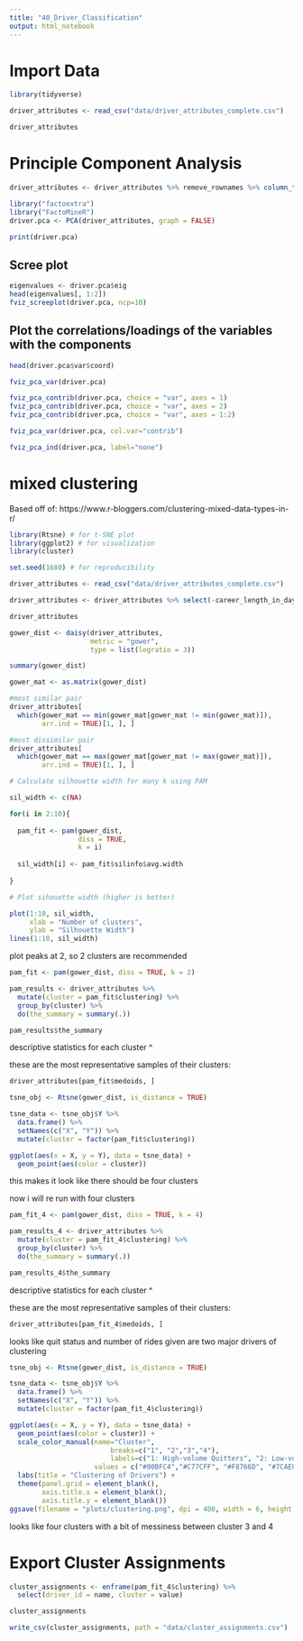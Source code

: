 ```yaml
---
title: "40_Driver_Classification"
output: html_notebook
---
```

# Import Data
```r
library(tidyverse)

driver_attributes <- read_csv("data/driver_attributes_complete.csv")

driver_attributes
```


 
# Principle Component Analysis 


```r

driver_attributes <- driver_attributes %>% remove_rownames %>% column_to_rownames(var="driver_id") %>% select(-quit_within_90_days)

library("factoextra")
library("FactoMineR")
driver.pca <- PCA(driver_attributes, graph = FALSE)

```

```r
print(driver.pca)
```

## Scree plot

```r
eigenvalues <- driver.pca$eig
head(eigenvalues[, 1:2])
fviz_screeplot(driver.pca, ncp=10)
```

## Plot the correlations/loadings of the variables with the components

```r
head(driver.pca$var$coord)

fviz_pca_var(driver.pca)

```

```r
fviz_pca_contrib(driver.pca, choice = "var", axes = 1)
fviz_pca_contrib(driver.pca, choice = "var", axes = 2)
fviz_pca_contrib(driver.pca, choice = "var", axes = 1:2)
```

```r
fviz_pca_var(driver.pca, col.var="contrib")
```

```r
fviz_pca_ind(driver.pca, label="none")
```

# mixed clustering
Based off of: https://www.r-bloggers.com/clustering-mixed-data-types-in-r/
```r
library(Rtsne) # for t-SNE plot
library(ggplot2) # for visualization
library(cluster)

set.seed(1680) # for reproducibility

```

```r
driver_attributes <- read_csv("data/driver_attributes_complete.csv")

driver_attributes <- driver_attributes %>% select(-career_length_in_days) %>% select(-average_ride_duration) %>% select(-average_ride_distance) %>% select(-rides_per_day_worked)%>% select(-number_of_days_worked)%>% remove_rownames %>% column_to_rownames(var="driver_id")

driver_attributes
```


```r
gower_dist <- daisy(driver_attributes,
                    metric = "gower",
                    type = list(logratio = 3))
```

```r
summary(gower_dist)
```

```r
gower_mat <- as.matrix(gower_dist)

#most similar pair
driver_attributes[
  which(gower_mat == min(gower_mat[gower_mat != min(gower_mat)]),
        arr.ind = TRUE)[1, ], ]

#most dissimilar pair
driver_attributes[
  which(gower_mat == max(gower_mat[gower_mat != max(gower_mat)]),
        arr.ind = TRUE)[1, ], ]
```

```r
# Calculate silhouette width for many k using PAM

sil_width <- c(NA)

for(i in 2:10){
  
  pam_fit <- pam(gower_dist,
                 diss = TRUE,
                 k = i)
  
  sil_width[i] <- pam_fit$silinfo$avg.width
  
}

# Plot sihouette width (higher is better)

plot(1:10, sil_width,
     xlab = "Number of clusters",
     ylab = "Silhouette Width")
lines(1:10, sil_width)
```

plot peaks at 2, so 2 clusters are recommended

```r
pam_fit <- pam(gower_dist, diss = TRUE, k = 2)

pam_results <- driver_attributes %>%
  mutate(cluster = pam_fit$clustering) %>%
  group_by(cluster) %>%
  do(the_summary = summary(.))

pam_results$the_summary
```
descriptive statistics for each cluster ^


these are the most representative samples of their clusters:
```r
driver_attributes[pam_fit$medoids, ]
```

```r
tsne_obj <- Rtsne(gower_dist, is_distance = TRUE)

tsne_data <- tsne_obj$Y %>%
  data.frame() %>%
  setNames(c("X", "Y")) %>%
  mutate(cluster = factor(pam_fit$clustering))

ggplot(aes(x = X, y = Y), data = tsne_data) +
  geom_point(aes(color = cluster))
```

this makes it look like there should be four clusters

now i will re run with four clusters


```r
pam_fit_4 <- pam(gower_dist, diss = TRUE, k = 4)

pam_results_4 <- driver_attributes %>%
  mutate(cluster = pam_fit_4$clustering) %>%
  group_by(cluster) %>%
  do(the_summary = summary(.))

pam_results_4$the_summary
```
descriptive statistics for each cluster ^

these are the most representative samples of their clusters:
```r
driver_attributes[pam_fit_4$medoids, ]
```

looks like quit status and number of rides given are two major drivers of clustering

```r
tsne_obj <- Rtsne(gower_dist, is_distance = TRUE)

tsne_data <- tsne_obj$Y %>%
  data.frame() %>%
  setNames(c("X", "Y")) %>%
  mutate(cluster = factor(pam_fit_4$clustering))

ggplot(aes(x = X, y = Y), data = tsne_data) +
  geom_point(aes(color = cluster)) +
  scale_color_manual(name="Cluster",
                         breaks=c("1", "2","3","4"),
                         labels=c("1: High-volume Quitters", "2: Low-volume Quitters","3: Hustlers","4: Long-term Part-timer"),
                     values = c("#00BFC4","#C77CFF", "#F8766D", "#7CAE00")) +
  labs(title = "Clustering of Drivers") +
  theme(panel.grid = element_blank(),
        axis.title.x = element_blank(),
        axis.title.y = element_blank())
ggsave(filename = "plots/clustering.png", dpi = 400, width = 6, height = 4, units = "in")  
```

looks like four clusters with a bit of messiness between cluster 3 and 4

# Export Cluster Assignments

```r
cluster_assignments <- enframe(pam_fit_4$clustering) %>% 
  select(driver_id = name, cluster = value)

cluster_assignments

write_csv(cluster_assignments, path = "data/cluster_assignments.csv")
```


